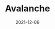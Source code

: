 ---
title: Avalanche
description: Avalanche is a game about jumping all the way to the top as a rectangle.
date: 2021-12-06
type: Flash
name: avalanche
credits:
- Game by TheGameHomepage
---